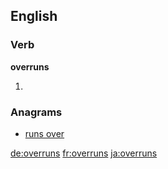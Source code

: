 ==English==

===Verb===
'''overruns'''

# {{en-third-person singular of|overrun}}

===Anagrams===
* [[runs over#English|runs over]]

[[de:overruns]]
[[fr:overruns]]
[[ja:overruns]]